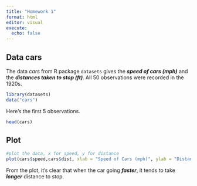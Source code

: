 ```yaml
---
title: "Homework 1"
format: html
editor: visual
execute:
  echo: false
---
```


## Data cars

The data *cars* from R package `datasets` gives the ***speed of cars (mph)*** and the ***distances taken to stop (ft)***. All 50 observations were recorded in the 1920s.

```r
library(datasets)
data("cars")
```

Here's the first 5 observations.

```r
head(cars)
```

## Plot

```r
#plot the data, x for speed, y for distance
plot(cars$speed,cars$dist, xlab = "Speed of Cars (mph)", ylab = "Distances Taken to Stop (ft)",main = "distances taken to stop for different car speeds")
```

From the plot, it's clear that when the car going ***faster***, it tends to take ***longer*** distance to stop.

